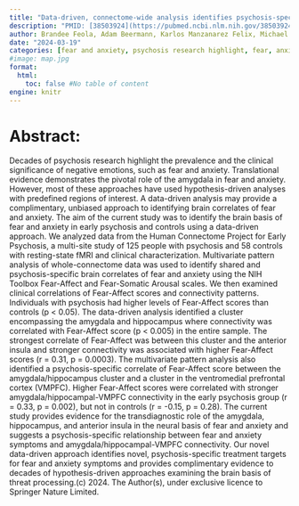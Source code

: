 ```yaml
---
title: "Data-driven, connectome-wide analysis identifies psychosis-specific brain correlates of fear and anxiety"
description: "PMID: [38503924](https://pubmed.ncbi.nlm.nih.gov/38503924/){target='_blank'}    DOI: [10.1038/s41380-024-02512-w](https://doi.org/10.1038/s41380-024-02512-w){target='_blank'}"
author: Brandee Feola, Adam Beermann, Karlos Manzanarez Felix, Michael Coleman, Sylvain Bouix, Daphne J Holt, Kathryn E Lewandowski, Dost Ongur, Alan Breier, Martha E Shenton, Stephan Heckers, Roscoe O Brady, Jennifer Urbano Blackford, Heather Burrell Ward
date: "2024-03-19"
categories: [fear and anxiety, psychosis research highlight, fear, anxiety, Fear-Affect scores]
#image: map.jpg
format:
  html:
    toc: false #No table of content
engine: knitr
---
```


# Abstract:

Decades of psychosis research highlight the prevalence and the clinical significance of negative emotions, such as fear and anxiety. Translational evidence demonstrates the pivotal role of the amygdala in fear and anxiety. However, most of these approaches have used hypothesis-driven analyses with predefined regions of interest. A data-driven analysis may provide a complimentary, unbiased approach to identifying brain correlates of fear and anxiety. The aim of the current study was to identify the brain basis of fear and anxiety in early psychosis and controls using a data-driven approach. We analyzed data from the Human Connectome Project for Early Psychosis, a multi-site study of 125 people with psychosis and 58 controls with resting-state fMRI and clinical characterization. Multivariate pattern analysis of whole-connectome data was used to identify shared and psychosis-specific brain correlates of fear and anxiety using the NIH Toolbox Fear-Affect and Fear-Somatic Arousal scales. We then examined clinical correlations of Fear-Affect scores and connectivity patterns. Individuals with psychosis had higher levels of Fear-Affect scores than controls (p < 0.05). The data-driven analysis identified a cluster encompassing the amygdala and hippocampus where connectivity was correlated with Fear-Affect score (p < 0.005) in the entire sample. The strongest correlate of Fear-Affect was between this cluster and the anterior insula and stronger connectivity was associated with higher Fear-Affect scores (r = 0.31, p = 0.0003). The multivariate pattern analysis also identified a psychosis-specific correlate of Fear-Affect score between the amygdala/hippocampus cluster and a cluster in the ventromedial prefrontal cortex (VMPFC). Higher Fear-Affect scores were correlated with stronger amygdala/hippocampal-VMPFC connectivity in the early psychosis group (r = 0.33, p = 0.002), but not in controls (r = -0.15, p = 0.28). The current study provides evidence for the transdiagnostic role of the amygdala, hippocampus, and anterior insula in the neural basis of fear and anxiety and suggests a psychosis-specific relationship between fear and anxiety symptoms and amygdala/hippocampal-VMPFC connectivity. Our novel data-driven approach identifies novel, psychosis-specific treatment targets for fear and anxiety symptoms and provides complimentary evidence to decades of hypothesis-driven approaches examining the brain basis of threat processing.(c) 2024. The Author(s), under exclusive licence to Springer Nature Limited.
        